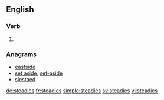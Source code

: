 ==English==

===Verb===
{{head|en}}

# {{en-third-person singular of|steady}}

===Anagrams===
* [[eastside#English|eastside]]
* [[set aside#English|set aside]], [[set-aside#English|set-aside]]
* [[siestaed#English|siestaed]]

[[de:steadies]]
[[fr:steadies]]
[[simple:steadies]]
[[sv:steadies]]
[[vi:steadies]]